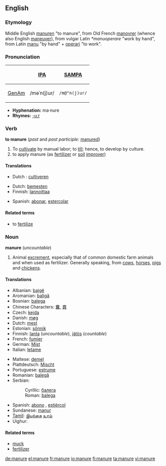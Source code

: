 ==English==

===Etymology===
Middle English [[manuren]] "to manure", from Old French [[manovrer]] (whence also English [[maneuver]]), from vulgar Latin ''*manuoperare'' "work by hand", from Latin [[manus|manu]] "by hand" + [[operari]] "to work".

===Pronunciation===
{| border=1 cellpadding=5
! !! [[w:International Phonetic Alphabet|IPA]] !! [[w:SAMPA|SAMPA]]
|-
! [[GenAm]]
| /məˈn(j)ur/ || <tt>/m@"n(j)ur/</tt>
|}

*'''Hyphenation:''' ma·nure
*'''Rhymes:''' [[Rhymes:English:-uːr|-uːr]]

===Verb===
'''to manure''' (''past'' and ''past participle:'' [[manured]])

# To [[cultivate]] by manual labor; to [[till]]; hence, to develop by culture.
# to apply manure (as [[fertilizer]] or [[soil]] [[improver]])

====Translations====
{{trans-top|Cultivate by manual labor}}
*Dutch : [[cultiveren]]
{{trans-mid}}
{{trans-bottom}}

{{trans-top|Apply manure}}
*Dutch: [[bemesten]]
*Finnish: [[lannoittaa]]
{{trans-mid}}
*Spanish: [[abonar]], [[estercolar]]
{{trans-bottom}}

====Related terms====
*to [[fertilize]]

===Noun===
'''manure''' (''uncountable'')

# Animal [[excrement]], especially that of common domestic farm animals and when used as fertilizer. Generally speaking, from [[cow]]s, [[horse]]s, [[pig]]s and [[chicken]]s.

====Translations====
{{top}}
*Albanian: [[bajgë]]
*Aromanian: [[baligă]]
*Bosnian: [[balega]] {{f}}
*Chinese Characters: [[糞]], [[粪]]
*Czech: [[kejda]]
*Danish: [[møg]]
*Dutch: [[mest]] {{m}}
*Estonian: [[sõnnik]]
*Finnish: [[lanta]] (''uncountable''), [[jätös]] (''countable'')
*French: [[fumier]] {{m}}
*German: [[Mist]] {{m}}
*Italian: [[letame]]
{{mid}}
*Maltese: [[demel]] {{m}}
*Plattdeutsch: [[Mischt]] {{m}}
*Portuguese: [[estrume]] {{m}}
*Romanian: [[balegă]] {{f}}
*Serbian:
*:Cyrillic: [[балега]] {{f}}
*:Roman: [[balega]] {{f}}
*Spanish: [[abono]] {{m}}, [[estiércol]] {{m}}
*Sundanese: [[manur]]
*[[Tamil]]: [[இயற்கை]] [[உரம்]]
*Uighur: {{FAchar|[[چىلە]]}}
{{bottom}}

====Related terms====
*[[muck]]
*[[fertilizer]]

[[de:manure]]
[[el:manure]]
[[fr:manure]]
[[io:manure]]
[[fi:manure]]
[[ta:manure]]
[[vi:manure]]